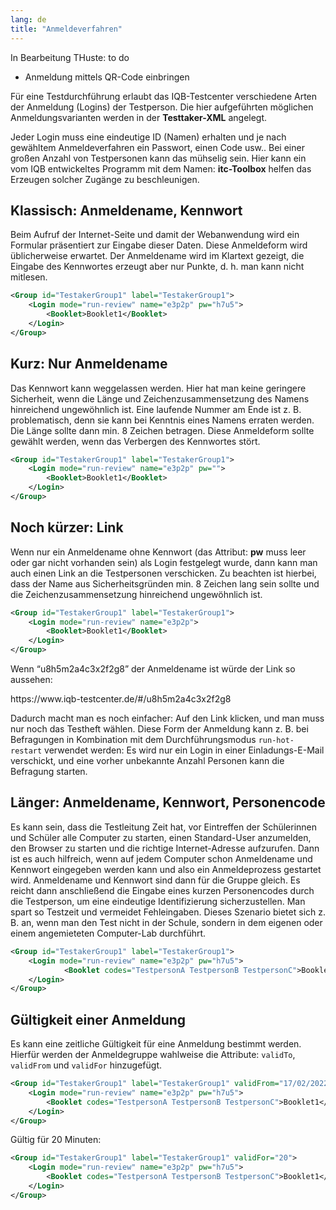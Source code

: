 ```yaml
---
lang: de
title: "Anmeldeverfahren"
---
```


::: {.callout-note}
In Bearbeitung THuste: to do

* Anmeldung mittels QR-Code einbringen

:::


::: {.callout-tip}
Für eine Testdurchführung erlaubt das IQB-Testcenter verschiedene Arten der Anmeldung (Logins) der Testperson.
Die hier aufgeführten möglichen Anmeldungsvarianten werden in der **Testtaker-XML** angelegt.
:::

::: {.callout-tip}
Jeder Login muss eine eindeutige ID (Namen) erhalten und je nach gewähltem Anmeldeverfahren ein Passwort, einen Code usw.. Bei einer großen Anzahl von Testpersonen kann das mühselig sein. Hier kann ein vom IQB entwickeltes Programm mit dem Namen: **itc-Toolbox** helfen das Erzeugen solcher Zugänge zu beschleunigen.
:::

## Klassisch: Anmeldename, Kennwort

Beim Aufruf der Internet-Seite und damit der Webanwendung wird ein Formular präsentiert zur Eingabe dieser Daten. 
Diese Anmeldeform wird üblicherweise erwartet. Der Anmeldename wird im Klartext gezeigt, die Eingabe des Kennwortes erzeugt 
aber nur Punkte, d. h. man kann nicht mitlesen.

```.xml
<Group id="TestakerGroup1" label="TestakerGroup1">
    <Login mode="run-review" name="e3p2p" pw="h7u5">
        <Booklet>Booklet1</Booklet>
    </Login>
</Group>
```

## Kurz: Nur Anmeldename

Das Kennwort kann weggelassen werden. Hier hat man keine geringere Sicherheit, wenn die Länge und Zeichenzusammensetzung 
des Namens hinreichend ungewöhnlich ist. Eine laufende Nummer am Ende ist z. B. problematisch, denn sie kann bei Kenntnis eines Namens 
erraten werden. Die Länge sollte dann min. 8 Zeichen betragen. Diese Anmeldeform sollte gewählt werden, wenn das Verbergen des Kennwortes stört.

```.xml
<Group id="TestakerGroup1" label="TestakerGroup1">
	<Login mode="run-review" name="e3p2p" pw="">
        <Booklet>Booklet1</Booklet>
    </Login>
</Group>
```

## Noch kürzer: Link

Wenn nur ein Anmeldename ohne Kennwort (das Attribut: **pw** muss leer oder gar nicht vorhanden sein) als Login festgelegt wurde, dann kann man auch einen Link an die Testpersonen verschicken. Zu beachten ist hierbei, dass der Name aus Sicherheitsgründen min. 8 Zeichen lang sein sollte und die Zeichenzusammensetzung hinreichend ungewöhnlich ist.

```.xml
<Group id="TestakerGroup1" label="TestakerGroup1">
	<Login mode="run-review" name="e3p2p">
        <Booklet>Booklet1</Booklet>
    </Login>
</Group>
``` 

Wenn "u8h5m2a4c3x2f2g8" der Anmeldename ist würde der Link so aussehen:

https://www.iqb-testcenter.de/#/u8h5m2a4c3x2f2g8

Dadurch macht man es noch einfacher: Auf den Link klicken, und man muss nur noch das Testheft wählen. Diese Form der 
Anmeldung kann z. B. bei Befragungen in Kombination mit dem Durchführungsmodus `run-hot-restart` verwendet werden: 
Es wird nur ein Login in einer Einladungs-E-Mail verschickt, und eine vorher unbekannte Anzahl Personen kann die Befragung starten.

## Länger: Anmeldename, Kennwort, Personencode

Es kann sein, dass die Testleitung Zeit hat, vor Eintreffen der Schülerinnen und Schüler alle Computer zu starten, 
einen Standard-User anzumelden, den Browser zu starten und die richtige Internet-Adresse aufzurufen. Dann ist es auch hilfreich, 
wenn auf jedem Computer schon Anmeldename und Kennwort eingegeben werden kann und also ein Anmeldeprozess gestartet wird. 
Anmeldename und Kennwort sind dann für die Gruppe gleich. Es reicht dann anschließend die Eingabe eines kurzen Personencodes durch die Testperson, 
um eine eindeutige Identifizierung sicherzustellen. Man spart so Testzeit und vermeidet Fehleingaben. Dieses Szenario bietet sich z. B. an, 
wenn man den Test nicht in der Schule, sondern in dem eigenen oder einem angemieteten Computer-Lab durchführt.

```.xml
<Group id="TestakerGroup1" label="TestakerGroup1">
	<Login mode="run-review" name="e3p2p" pw="h7u5">
            <Booklet codes="TestpersonA TestpersonB TestpersonC">Booklet1</Booklet>
    </Login>
</Group>
``` 

## Gültigkeit einer Anmeldung

Es kann eine zeitliche Gültigkeit für eine Anmeldung bestimmt werden. Hierfür werden der Anmeldegruppe wahlweise die Attribute: `validTo`, `validFrom` und `validFor` hinzugefügt.

```.xml
<Group id="TestakerGroup1" label="TestakerGroup1" validFrom="17/02/2022 10:00">
	<Login mode="run-review" name="e3p2p" pw="h7u5">
        <Booklet codes="TestpersonA TestpersonB TestpersonC">Booklet1</Booklet>
    </Login>
</Group>
``` 

Gültig für 20 Minuten:

```.xml
<Group id="TestakerGroup1" label="TestakerGroup1" validFor="20">
    <Login mode="run-review" name="e3p2p" pw="h7u5">
        <Booklet codes="TestpersonA TestpersonB TestpersonC">Booklet1</Booklet>
    </Login>
</Group>
``` 



